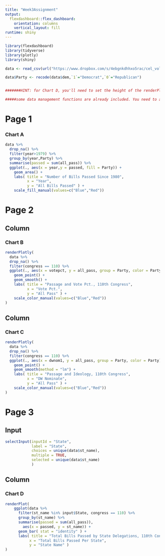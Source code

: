 ---
title: "Week3Assignment"
output: 
  flexdashboard::flex_dashboard:
    orientation: columns
    vertical_layout: fill
runtime: shiny
---

```{r setup, include=FALSE}
library(flexdashboard)
library(tidyverse)
library(plotly)
library(shiny)

data <- read_csv(url("https://www.dropbox.com/s/4ebgnkdhhxo5rac/cel_volden_wiseman%20_coursera.csv?raw=1"))

data$Party <- recode(data$dem,`1`="Democrat",`0`="Republican")


#######HINT: for Chart D, you'll need to set the height of the renderPlot, using the height argument. Try a value of 750.

#####some data management functions are already included. You need to add the visualization functions.

```


Page 1
=====================================

### Chart A


```{r}
data %>% 
  drop_na() %>% 
  filter(year>1979) %>% 
  group_by(year,Party) %>% 
  summarise(passed = sum(all_pass)) %>% 
  ggplot(., aes(x = year,y = passed, fill = Party)) + 
    geom_area() + 
    labs( title = "Number of Bills Passed Since 1980", 
          x = "Year", 
          y = "All Bills Passed" ) +
    scale_fill_manual(values=c("Blue","Red")) 
```

Page 2
=====================================


Column 
-------------------------------------

### Chart B

```{r}
renderPlotly(
  data %>%
  drop_na() %>%
  filter(congress == 110) %>%
  ggplot(., aes(x = votepct, y = all_pass, group = Party, color = Party)) + 
    geom_point() + 
    geom_smooth() + 
    labs( title = "Passage and Vote Pct., 110th Congress", 
          x = "Vote Pct.", 
          y = "All Pass" ) +
    scale_color_manual(values=c("Blue","Red"))
)
```

Column 
-------------------------------------

### Chart C

```{r}
renderPlotly(
  data %>%
  drop_na() %>%
  filter(congress == 110) %>%
  ggplot(., aes(x = dwnom1, y = all_pass, group = Party, color = Party)) + 
    geom_point() + 
    geom_smooth(method = "lm") + 
    labs( title = "Passage and Ideology, 110th Congress", 
          x = "DW Nominate", 
          y = "All Pass" ) +
    scale_color_manual(values=c("Blue","Red")) 
)
```

Page 3
=====================================

Input {.sidebar}
----------------

```{r}
selectInput(inputId = "State", 
            label = "State",
            choices = unique(data$st_name),
            multiple = TRUE,
            selected = unique(data$st_name)
            )
```

Column 
-------------------------------------

### Chart D

```{r}
renderPlot(
    ggplot(data %>% 
      filter(st_name %in% input$State, congress == 110) %>%
      group_by(st_name) %>% 
      summarise(passed = sum(all_pass)),
        aes(x = passed, y = st_name)) + 
      geom_bar( stat = "identity" ) + 
      labs( title = "Total Bills Passed by State Delegations, 110th Congress",
           x = "Total Bills Passed Per State",
           y = "State Name" )
)
```
